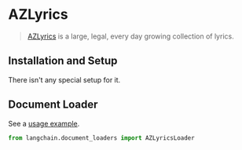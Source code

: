 # AZLyrics

>[AZLyrics](https://www.azlyrics.com/) is a large, legal, every day growing collection of lyrics.

## Installation and Setup

There isn't any special setup for it.


## Document Loader

See a [usage example](/docs/modules/data_io/document_loaders/integrations/azlyrics.html).

```python
from langchain.document_loaders import AZLyricsLoader
```
